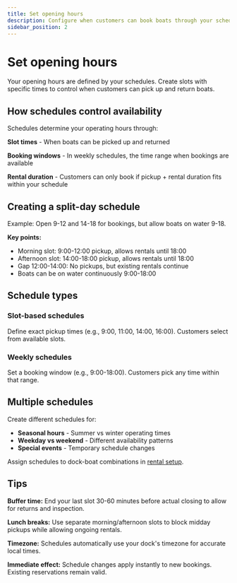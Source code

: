 ```yaml
---
title: Set opening hours
description: Configure when customers can book boats through your schedules
sidebar_position: 2
---
```




# Set opening hours

Your opening hours are defined by your schedules. Create slots with specific times to control when customers can pick up and return boats.

## How schedules control availability

Schedules determine your operating hours through:

**Slot times** - When boats can be picked up and returned

**Booking windows** - In weekly schedules, the time range when bookings are available

**Rental duration** - Customers can only book if pickup + rental duration fits within your schedule

## Creating a split-day schedule

Example: Open 9-12 and 14-18 for bookings, but allow boats on water 9-18.

<InlineVideoPlayer videoSrc={schedulesOpeningTimesVideo} />

**Key points:**

- Morning slot: 9:00-12:00 pickup, allows rentals until 18:00
- Afternoon slot: 14:00-18:00 pickup, allows rentals until 18:00
- Gap 12:00-14:00: No pickups, but existing rentals continue
- Boats can be on water continuously 9:00-18:00

## Schedule types

### Slot-based schedules

Define exact pickup times (e.g., 9:00, 11:00, 14:00, 16:00). Customers select from available slots.

### Weekly schedules

Set a booking window (e.g., 9:00-18:00). Customers pick any time within that range.

## Multiple schedules

Create different schedules for:

- **Seasonal hours** - Summer vs winter operating times
- **Weekday vs weekend** - Different availability patterns
- **Special events** - Temporary schedule changes

Assign schedules to dock-boat combinations in [rental setup](/guides/settings/rental-setups/understanding-rental-setup).

## Tips

**Buffer time:** End your last slot 30-60 minutes before actual closing to allow for returns and inspection.

**Lunch breaks:** Use separate morning/afternoon slots to block midday pickups while allowing ongoing rentals.

**Timezone:** Schedules automatically use your dock's timezone for accurate local times.

**Immediate effect:** Schedule changes apply instantly to new bookings. Existing reservations remain valid.
